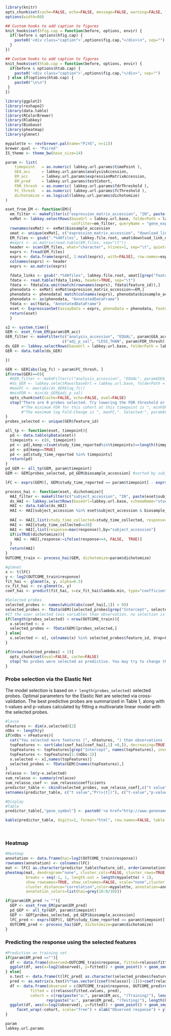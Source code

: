 
```r
library(knitr)
opts_chunk$set(cache=FALSE, echo=FALSE, message=FALSE, warning=FALSE, fig.width=8, fig.height=4, dpi=100, fig.align="center")
options(width=80)

## Custom hooks to add caption to figures
knit_hooks$set(hfig.cap = function(before, options, envir) {
  if(!before & options$hfig.cap) {
    paste0('<div class="caption">',options$fig.cap,"</div>\n", sep="")
  }
})

## Custom hooks to add caption to figures
knit_hooks$set(htab.cap = function(before, options, envir) {
  if(before & options$htab.cap) {
    paste0('<div class="caption">',options$fig.cap,"</div>", sep="")
 } else if(options$htab.cap) {
    paste0("\n\n")
 }
})
```

```r
library(ggplot2)
library(reshape2)
library(data.table)
library(RColorBrewer)
library(Rlabkey)
library(Biobase)
library(pheatmap)
library(glmnet)
```
```r
mypalette <- rev(brewer.pal(name="PiYG", n=11))
brewer.qual <- "Paired"
IS_theme <- theme_bw(base_size=14)
```


```r
param <- list(
    timepoint   = as.numeric( labkey.url.params$timePoint ),
    GEA_acc     = labkey.url.params$analysisAccession,
    EM_acc      = labkey.url.params$expressionMatrixAccession,
    EM_pred     = labkey.url.params$testCohort,
    FDR_thresh  = as.numeric( labkey.url.params$fdrThreshold ),
    FC_thresh   = as.numeric( labkey.url.params$fcThreshold ),
    dichotomize = as.logical(labkey.url.params$dichotomize)
)
```

```r

eset_from_EM <- function(EM){
  em_filter <- makeFilter(c("expression_matrix_accession", "IN", paste(EM, collapse=";")))
  exMat <- labkey.selectRows(baseUrl = labkey.url.base, folderPath = labkey.url.path, schemaName = "study",
                             colFilter=em_filter, queryName = "gene_expression_matrices", colNameOpt = "rname")
  rownames(exMat) <- exMat$biosample_accession
  umat <- unique(exMat[, c("expression_matrix_accession", "download_link_download_link", "feature_mapping_file", "feature_mapping_file_link_download_link", "matrix_description_description")])
  EM_files <- gsub(".*%40files", labkey.file.root, umat$download_link_download_link)
  #exprs <- as.matrix(read.table(EM_files, sep="\t"))
  header <- scan(EM_files, what="character", nlines=1, sep="\t", quiet=TRUE)
  exprs <- fread(EM_files)
  exprs <- data.frame(exprs[, 2:ncol(exprs), with=FALSE], row.names=exprs[, 1, with=FALSE][[1]])
  colnames(exprs) <- header
  exprs <- as.matrix(exprs)

  fdata_links <- gsub(".*%40files", labkey.file.root, umat[[grep("feature.*download", colnames(umat))]])
  fdata <- read.table(fdata_links, header=TRUE, sep="\t")
  fdata <- fdata[na.omit(match(rownames(exprs), fdata$feature_id)),]
  phenodata <- exMat[ exMat$expression_matrix_accession==EM,]
  phenodata <- phenodata[ match(colnames(exprs), phenodata$biosample_accession),]
  phenodata <- as(phenodata, "AnnotatedDataFrame")
  fdata <- as(fdata, "AnnotatedDataFrame")
  eset <- ExpressionSet(assayData = exprs, phenoData = phenodata, featureData = fdata)
  return(eset)
  }
```



```r
s2 <- system.time({
GEM <- eset_from_EM(param$EM_acc)
GER_filter <- makeFilter(c("analysis_accession", "EQUAL", param$GEA_acc),
                         c("adj_p_val", "LESS_THAN", param$FDR_thresh))
ds_GER <- labkey.selectRows(baseUrl = labkey.url.base, folderPath = labkey.url.path, schemaName = "lists", queryName = "gene_expression_analysis_result_wide", colNameOpt="rname", colFilter=GER_filter)
GER <- data.table(ds_GER)

})
```

```r
GER <- GER[abs(log_fc) > param$FC_thresh, ]
if(nrow(GER)==0){
  #GER_filter <- makeFilter(c("analysis_accession", "EQUAL", param$GEA_acc))
  #ds_GER <- labkey.selectRows(baseUrl = labkey.url.base, folderPath = labkey.url.path, schemaName = "lists", queryName = "gene_expression_analysis_result_wide", colNameOpt="rname", colFilter=GER_filter)
  #maxFC <- max(abs(ds_GER$log_fc))
  #minFDR <- min(ds_GER$adj_p_val)
  opts_chunk$set(cache=FALSE, echo=FALSE, eval=FALSE)
  stop("There are 0 probes selected. Try lowering the FDR threshold or increasing the absolute log-FoldChange threshold.")
       #"The minimum FDR for this cohort at this timepoint is ", minFDR,". Selected:", param$FDR_thresh, "\n",
       #"The maximum log Fold-Change is ", maxFC,". Selected:", param$FC_thresh)
}
probes_selected <- unique(GER$feature_id)

all_tp <- function(eset, timepoint){
  pd <- data.table(pData(eset))
  timepoints <- c(0, timepoint)
  pd <- pd[,keep:=(sum(study_time_reported%in%timepoints)==length(timepoints)), by="biosample_accession_name,subject_accession"]
  pd <- pd[keep==TRUE]
  pd <- pd[study_time_reported %in% timepoints]
  return(pd)
}
pd_GEM <- all_tp(GEM, param$timepoint)
GEM <- GEM[probes_selected, pd_GEM$biosample_accession] #sorted by subject, time
```

```r
lFC <- exprs(GEM)[, GEM$study_time_reported == param$timepoint] - exprs(GEM)[, GEM$study_time_reported == 0]
```

```r
process_hai <- function(eset, dichotomize){ 
  HAI_filter <- makeFilter(c("subject_accession", "IN", paste(eset$subject_accession, collapse=";")))
  ds_HAI <- labkey.selectRows(baseUrl=labkey.url.base, schemaName="study", folderPath=labkey.url.path, queryName ="hai", colNameOpt="rname", colFilter=HAI_filter)
  HAI <- data.table(ds_HAI)
  HAI <- HAI[subject_accession %in% eset$subject_accession & biosample_accession_name %in% eset$biosample_accession_name]
  
  HAI <- HAI[,list(study_time_collected=study_time_collected, response=value_reported/value_reported[study_time_collected==0]),by="virus_strain,biosample_accession_name,subject_accession"]
  HAI <- HAI[study_time_collected==28]
  HAI <- HAI[,list(response=max(response)),by="subject_accession"]
  if(isTRUE(dichotomize)){
    HAI <- HAI[,response:=ifelse(response<=4, FALSE,  TRUE)]
  }
  return(HAI)
}
OUTCOME_train <- process_hai(GEM, dichotomize=param$dichotomize)
```

```r
#glmnet
x <- t(lFC)
y <- log2(OUTCOME_train$response)
fit_hai <- glmnet(x, y, alpha=0.5)
cv_fit_hai <- cv.glmnet(x, y)
coef_hai <- predict(fit_hai, s=cv_fit_hai$lambda.min, type="coefficients")
```

```r
#Selected probes
selected_probes <- names(which(abs(coef_hai[,1]) > 0))
selected_probes <- fData(GEM)[selected_probes[grep("Intercept", selected_probes, invert=TRUE)],]
#If the user selected less variables than observation, no selection is done
if(length(probes_selected) < nrow(OUTCOME_train)){
  x.selected <- x
  selected_probes <- fData(GEM)[probes_selected,]
} else{
  x.selected <- x[, colnames(x) %in% selected_probes$feature_id, drop=FALSE]
}

if(nrow(selected_probes) < 2){
  opts_chunk$set(eval=FALSE, cache=FALSE)
  stop("No probes were selected as predictive. You may try to change the filtering criteria.")
}
```

### Probe selection via the Elastic Net
The model selection is based on `r length(probes_selected)` selected probes. Optimal parameters for the Elastic Net are selected via cross-validation.
The best predictive probes are summarized in Table 1, along with t-values and p-values calculated by fitting a multivariate linear model with the selected probes.
```r
#lasso
nFeatures <- dim(x.selected)[2]
nObs <- length(y)
if(nObs < nFeatures){
  cat("You selected more features (", nFeatures, ") than observations (", nObs, ").\nThe ", nObs-2, "most significant features will be kept.\n")
  topFeatures <- sort(abs(coef_hai[coef_hai[,1] >0,]), decreasing=TRUE)
  topFeatures <- topFeatures[grep("Intercept", names(topFeatures), invert=TRUE)]
  topFeatures <- topFeatures[1:(nObs-2)]
  x.selected <- x[,names(topFeatures)]
  selected_probes <- fData(GEM)[names(topFeatures),]
}
relasso <- lm(y~x.selected)
sum_relasso <- summary(relasso)
sum_relasso_coef <- sum_relasso$coefficients
predictor_table <- cbind(selected_probes, sum_relasso_coef[,c("t value","Pr(>|t|)")][-1,])
setnames(predictor_table, c("t value","Pr(>|t|)"), c("t-value","p-value"))
```

```r
#Display
#Table
predictor_table[,"gene_symbol"] <- paste0('<a href="http://www.genenames.org/cgi-bin/quick_search.pl?.cgifields=type&type=equal&num=50&search=', gsub(";","+",predictor_table[,"gene_symbol"]),'&submit=Submit" target="_blank">', predictor_table[,"gene_symbol"], '</a>')
```

```r
kable(predictor_table, digits=2, format="html", row.names=FALSE, table.attr="id=\"res_table\"")
```

<br>
<h3> Heatmap </h3>
```r
#Heatmap
annotation <- data.frame(hai=log2(OUTCOME_train$response))
rownames(annotation) <- colnames(lFC)
mat <- lFC[ as.character(predictor_table$feature_id), order(annotation$hai)]
pheatmap(mat, dendrogram="none", cluster_cols=FALSE, cluster_rows=TRUE,
         breaks = seq(-1, 1, length.out = length(mypalette) + 1),
         show_rownames=TRUE, show_colnames=FALSE, scale="none",cluster_method="ward",
         cluster_distance="correlation",color=mypalette, annotation=annotation,
         annotation_colors=list(hai=grey(10:0/10)))
```

```r
if(param$EM_pred != ""){
  GEP <- eset_from_EM(param$EM_pred)
  pd_GEP <- all_tp(GEP, param$timepoint)
  GEP <- GEP[probes_selected, pd_GEP$biosample_accession]
  lFC_pred <- exprs(GEP)[, GEP$study_time_reported == param$timepoint] - exprs(GEP)[, GEP$study_time_reported == 0]
  OUTCOME_pred <- process_hai(GEP, dichotomize=param$dichotomize)
}
```


### Predicting the response using the selected features
```r
#Prediction on training set
if(param$EM_pred ==""){
  df <- data.frame(observed=OUTCOME_train$response, fitted=relasso$fitted.values)
  ggplot(df, aes(x=log2(observed), y=fitted)) + geom_point() + geom_smooth(method="lm") +IS_theme
} else{
  x.test <- data.frame(t(lFC_pred[ as.character(selected_probes$feature_id),]), check.names=FALSE)
  pred <- as.matrix(x.test)%*%as.vector((coef(relasso)[-1]))+coef(relasso)[1]
  df <- data.frame(observed = c(OUTCOME_train$response, OUTCOME_pred$response),
		   fitted = c(relasso$fitted.values, pred),
		   cohort = c(rep(paste("a:", param$EM_acc, "(Training)"), length(OUTCOME_train$response)),
			      rep(paste("a:", param$EM_pred, "(Testing)"), length(OUTCOME_pred$response))))
  ggplot(df, aes(x=log2(observed), y=fitted)) + geom_point() + geom_smooth(method="lm") + IS_theme +
  	 facet_wrap(~cohort, scale="free") + xlab("Observed response") + ylab("Predicted response")
}
```

```r
param
labkey.url.params
```
